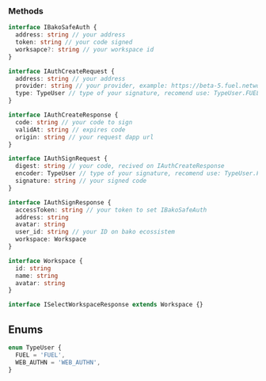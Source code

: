 ### Methods

```ts
interface IBakoSafeAuth {
  address: string // your address
  token: string // your code signed
  worksapce?: string // your workspace id
}

interface IAuthCreateRequest {
  address: string // your address
  provider: string // your provider, example: https://beta-5.fuel.network/graphql
  type: TypeUser // type of your signature, recomend use: TypeUser.FUEL
}

interface IAuthCreateResponse {
  code: string // your code to sign
  validAt: string // expires code
  origin: string // your request dapp url
}

interface IAuthSignRequest {
  digest: string // your code, recived on IAuthCreateResponse
  encoder: TypeUser // type of your signature, recomend use: TypeUser.FUEL
  signature: string // your signed code
}

interface IAuthSignResponse {
  accessToken: string // your token to set IBakoSafeAuth
  address: string
  avatar: string
  user_id: string // your ID on bako ecossistem
  workspace: Workspace
}

interface Workspace {
  id: string
  name: string
  avatar: string
}

interface ISelectWorkspaceResponse extends Workspace {}
```

## Enums

```ts
enum TypeUser {
  FUEL = 'FUEL',
  WEB_AUTHN = 'WEB_AUTHN',
}
```
